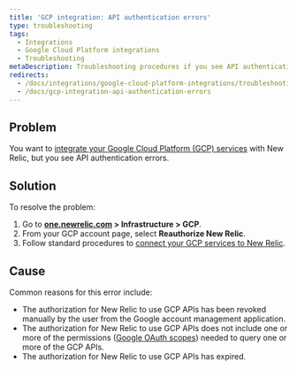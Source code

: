```yaml
---
title: 'GCP integration: API authentication errors'
type: troubleshooting
tags:
  - Integrations
  - Google Cloud Platform integrations
  - Troubleshooting
metaDescription: Troubleshooting procedures if you see API authentication errors when integrating Google Cloud Platform services with New Relic infrastructure monitoring.
redirects:
  - /docs/integrations/google-cloud-platform-integrations/troubleshooting/gcp-integration-api-authentication-errors
  - /docs/gcp-integration-api-authentication-errors
---
```


## Problem

You want to [integrate your Google Cloud Platform (GCP) services](/docs/introduction-google-cloud-platform-integrations) with New Relic, but you see API authentication errors.

## Solution

To resolve the problem:

1. Go to **[one.newrelic.com](https://one.newrelic.com/all-capabilities) > Infrastructure > GCP**.
2. From your GCP account page, select **Reauthorize New Relic**.
3. Follow standard procedures to [connect your GCP services to New Relic](/docs/infrastructure/google-cloud-platform-integrations/get-started/connect-google-cloud-platform-services-new-relic/#connect).

## Cause

Common reasons for this error include:

* The authorization for New Relic to use GCP APIs has been revoked manually by the user from the Google account management application.
* The authorization for New Relic to use GCP APIs does not include one or more of the permissions ([Google OAuth scopes](https://developers.google.com/identity/protocols/googlescopes)) needed to query one or more of the GCP APIs.
* The authorization for New Relic to use GCP APIs has expired.
